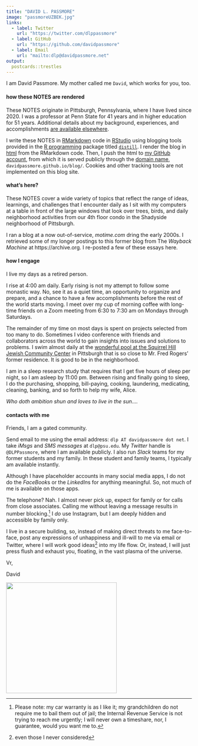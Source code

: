 ```yaml
---
title: "DAVID L. PASSMORE"
image: "passmoreUZBEK.jpg"
links:
  - label: Twitter
    url: "https://twitter.com/dlppassmore"
  - label: GitHub
    url: "https://github.com/davidpassmore"
  - label: Email
    url: "mailto:dlp@davidpassmore.net"
output:
  postcards::trestles
---
```

 
I am David Passmore. My mother called me `David`, which works for you, too.

#### how these NOTES are rendered

These NOTES originate in Pittsburgh, Pennsylvania, where I have lived since 2020. I was a professor at Penn State for 41 years and in higher education for 51 years. Additional details about my background, experiences, and accomplishments <a href="https://davidpassmore.net" title="Passmore bio" target="_blank">are available elsewhere</a>.

I write these NOTES in <a href="https://rmarkdown.rstudio.com/" target="_blank" title="RMarkdown">RMarkdown</a> code in <a href="https://www.rstudio.com/" target="_blank" title="RStudio">RStudio</a> using blogging tools provided in the <a href="https://www.r-project.org/" target="_blank" title="R">R programming</a> package titled <a href="https://cran.r-project.org/web/packages/distill/index.html" target="_blank" title="distill package">`distill`</a>. I render the blog in <a href="https://en.wikipedia.org/wiki/HTML" target="_blank" title="html in Wikipedia">html</a> from the RMarkdown code. Then, I push the html to <a href="https://github.com/davidpassmore" target="_blank" title="Passmore GitHub account">my GitHub account</a>, from which it is served publicly through the <a href="https://en.wikipedia.org/wiki/Domain_name" target="_blank" title="domain name in Wikipedia">domain name</a>, `davidpassmore.github.io/blog/`. Cookies and other tracking tools are not implemented on this blog site.

#### what's here?

These NOTES cover a wide variety of topics that reflect the range of ideas, learnings, and challenges that I encounter daily as I sit with my computers at a table in front of the large windows that look over trees, birds, and daily neighborhood activities from our 4th floor condo in the Shadyside neighborhood of Pittsburgh.

I ran a blog at a now out-of-service, *motime.com* dring the early 2000s. I retrieved some of my longer postings to this former blog from The *Wayback Machine* at https://archive.org. I re-posted a few of these essays here.  

#### how I engage

I live my days as a retired person.

I rise at 4:00 am daily. Early rising is not my attempt to follow some monastic way. No, see it as a quiet time, an opportunity to organize and prepare, and a chance to have a few accomplishments before the rest of the world starts moving. I meet over my cup of morning coffee with long-time friends on a Zoom meeting from 6:30 to 7:30 am on Mondays through Saturdays.

The remainder of my time on most days is spent on projects selected from too many to do. Sometimes I video conference with friends and collaborators across the world to gain insights into issues and solutions to problems. I swim almost daily at the [wonderful pool at the Squirrel Hill Jewish Community Center](https://jccpgh.org/sports/aquatics/squirrel-hill/) in Pittsburgh that is so close to Mr. Fred Rogers' former residence. It is good to be in the neighborhood.

I am in a sleep research study that requires that I get five hours of sleep per night, so I am asleep by 11:00 pm. Between rising and finally going to sleep, I do the purchasing, shopping, bill-paying, cooking, laundering, medicating, cleaning, banking, and so forth to help my wife, Alice.

*Who doth ambition shun and loves to live in the sun....*

#### contacts with me

Friends, I am a gated community.

Send email to me using the email address: `dlp AT davidpassmore dot net`. I take *iMsgs* and *SMS messages* at `dlp@psu.edu`. My *Twitter* handle is `@DLPPassmore`, where I am available publicly. I also run *Slack* teams for my former students and my family. In these student and family teams, I typically am available instantly.

Although I have placeholder accounts in many social media apps, I do not do the *FaceBook*s or the *LinkedIn*s for anything meaningful. So, not much of me is available on those apps.

The telephone? Nah. I almost never pick up, expect for family or for calls from close associates. Calling me without leaving a message results in number blocking.[^1] I *do* use Instagram, but I am deeply hidden and accessible by family only.

[^1]: Please note: my car warranty is as I like it; my grandchildren do not require me to bail them out of jail; the Internal Revenue Service is not trying to reach me urgently; I will never own a timeshare, nor, I guarantee, would you want me to.

I live in a secure building, so, instead of making direct threats to me face-to-face, post any expressions of unhappiness and ill-will to me via email or Twitter, where I will work good ideas^[even those I never considered] into my life flow. Or, instead, I will just press flush and exhaust you, floating, in the vast plasma of the universe.

Vr,

David

![](dlp_signature.jpg){width="300"}